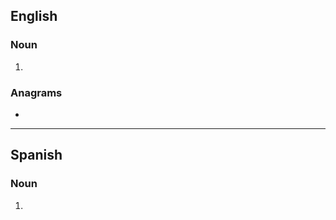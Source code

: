 ==English==

===Noun===
{{head|en|noun plural form}}

# {{plural of|wadi|lang=en}}

===Anagrams===
* {{anagrams|en|Waids}}

----

==Spanish==

===Noun===
{{head|es|noun form}}

# {{plural of|wadi|lang=es}}